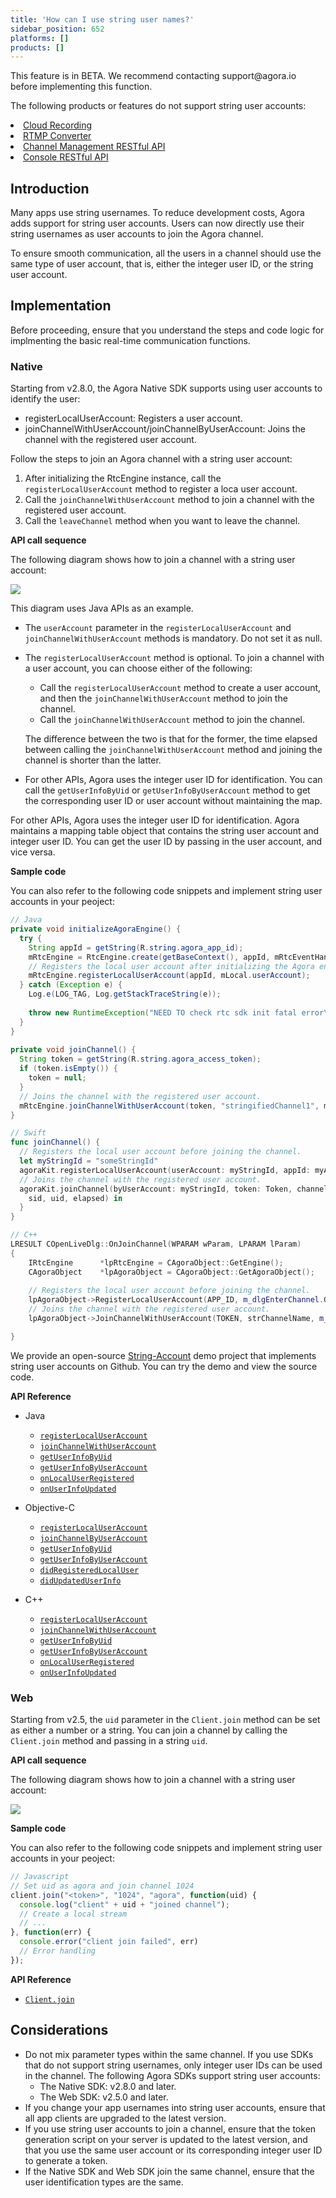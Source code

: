 ```yaml
---
title: 'How can I use string user names?'
sidebar_position: 652
platforms: []
products: []
---
```


<div class="alert warning">This feature is in BETA. We recommend contacting support@agora.io before implementing this function.<p>The following products or features do not support string user accounts:
	<li><a href="https://docs.agora.io/en/cloud-recording/product_cloud_recording?platform=All%20Platforms">Cloud Recording</a ></li>
	<li><a href="https://docs.agora.io/en/Interactive%20Broadcast/cdn_streaming_android?platform=Android">RTMP Converter</a ></li>
	<li><a href="https://docs.agora.io/en/Video/rtc_channel_management_restfulapi?platform=RESTful">Channel Management RESTful API</a ></li>
	<li><a href="https://docs.agora.io/en/Agora%20Platform/agora_console_restapi?platform=All%20Platforms">Console RESTful API</a ></li></p></div>

## Introduction

Many apps use string usernames. To reduce development costs, Agora adds support for string user accounts. Users can now directly use their string usernames as user accounts to join the Agora channel.

To ensure smooth communication, all the users in a channel should use the same type of user account, that is, either the integer user ID, or the string user account.

## Implementation

Before proceeding, ensure that you understand the steps and code logic for implmenting the basic real-time communication functions. 

### Native

Starting from v2.8.0, the Agora Native SDK supports using user accounts to identify the user:

- registerLocalUserAccount: Registers a user account.
- joinChannelWithUserAccount/joinChannelByUserAccount: Joins the channel with the registered user account.

Follow the steps to join an Agora channel with a string user account:

1. After initializing the RtcEngine instance, call the `registerLocalUserAccount` method to register a loca user account.
2. Call the `joinChannelWithUserAccount` method to join a channel with the registered user account.
3. Call the `leaveChannel` method when you want to leave the channel.

**API call sequence**

The following diagram shows how to join a channel with a string user account:

![](https://web-cdn.agora.io/docs-files/1568711868522)

<div class="alert note">This diagram uses Java APIs as an example. </div>


- The `userAccount` parameter in the `registerLocalUserAccount` and `joinChannelWithUserAccount` methods is mandatory. Do not set it as null.
- The `registerLocalUserAccount` method is optional. To join a channel with a user account, you can choose either of the following:
  - Call the `registerLocalUserAccount` method to create a user account, and then the `joinChannelWithUserAccount` method to join the channel.
  - Call the `joinChannelWithUserAccount` method to join the channel.

  The difference between the two is that for the former, the time elapsed between calling the `joinChannelWithUserAccount` method and joining the channel is shorter than the latter.
- For other APIs, Agora uses the integer user ID for identification. You can call the  `getUserInfoByUid` or `getUserInfoByUserAccount` method to get the corresponding user ID or user account without maintaining the map.

For other APIs, Agora uses the integer user ID for identification. Agora maintains a mapping table object that contains the string user account and integer user ID. You can get the user ID by passing in the user account, and vice versa.

**Sample code**

You can also refer to the following code snippets and implement string user accounts in your peoject:

```java
// Java
private void initializeAgoraEngine() {
  try {
    String appId = getString(R.string.agora_app_id);
    mRtcEngine = RtcEngine.create(getBaseContext(), appId, mRtcEventHandler);
    // Registers the local user account after initializing the Agora engine and before joining the channel.
    mRtcEngine.registerLocalUserAccount(appId, mLocal.userAccount);
  } catch (Exception e) {
    Log.e(LOG_TAG, Log.getStackTraceString(e));
    
    throw new RuntimeException("NEED TO check rtc sdk init fatal error\n" + Log.getStackTraceString(e));
  }
}
  
private void joinChannel() {
  String token = getString(R.string.agora_access_token);
  if (token.isEmpty()) {
    token = null;
  }
  // Joins the channel with the registered user account.
  mRtcEngine.joinChannelWithUserAccount(token, "stringifiedChannel1", mLocal.userAccount);
}
```

```swift
// Swift
func joinChannel() {
  // Registers the local user account before joining the channel.
  let myStringId = "someStringId"
  agoraKit.registerLocalUserAccount(userAccount: myStringId, appId: myAppId)
  // Joins the channel with the registered user account.
  agoraKit.joinChannel(byUserAccount: myStringId, token: Token, channelId: "demoChannel1") {
    sid, uid, elapsed) in
  }
}
```

```C++
// C++
LRESULT COpenLiveDlg::OnJoinChannel(WPARAM wParam, LPARAM lParam)
{
	IRtcEngine		*lpRtcEngine = CAgoraObject::GetEngine();
	CAgoraObject	*lpAgoraObject = CAgoraObject::GetAgoraObject();
	
	// Registers the local user account before joining the channel.
	lpAgoraObject->RegisterLocalUserAccount(APP_ID, m_dlgEnterChannel.GetStringUid());
	// Joins the channel with the registered user account.
	lpAgoraObject->JoinChannelWithUserAccount(TOKEN, strChannelName, m_dlgEnterChannel.GetStringUid());

}
```

We provide an open-source [String-Account](https://github.com/AgoraIO/Advanced-Video/tree/dev/backup/String-Account) demo project that implements string user accounts on Github. You can try the demo and view the source code.

**API Reference**

- Java

	- [`registerLocalUserAccount`](./API%20Reference/java/classio_1_1agora_1_1rtc_1_1_rtc_engine.html#aa37ea6307e4d1513c0031084c16c9acb)
	- [`joinChannelWithUserAccount`](./API%20Reference/java/classio_1_1agora_1_1rtc_1_1_rtc_engine.html#a310dbe072dcaec3892c4817cafd0dd88)
	- [`getUserInfoByUid`](./API%20Reference/java/classio_1_1agora_1_1rtc_1_1_rtc_engine.html#a9a787b8d0784e196b08f6d0ae26ea19c)
	- [`getUserInfoByUserAccount`](./API%20Reference/java/classio_1_1agora_1_1rtc_1_1_rtc_engine.html#afd4119e2d9cc360a2b99eef56f74ae22)
	- [`onLocalUserRegistered`](./API%20Reference/java/classio_1_1agora_1_1rtc_1_1_i_rtc_engine_event_handler.html#aca1987909703d84c912e2f1e7f64fb0b)
	- [`onUserInfoUpdated`](./API%20Reference/java/classio_1_1agora_1_1rtc_1_1_i_rtc_engine_event_handler.html#aa3e9ead25f7999272d5700c427b2cb3d)

- Objective-C

	- [`registerLocalUserAccount`](./API%20Reference/oc/Classes/AgoraRtcEngineKit.html#//api/name/registerLocalUserAccount:appId:)
	- [`joinChannelByUserAccount`](./API%20Reference/oc/Classes/AgoraRtcEngineKit.html#//api/name/joinChannelByUserAccount:token:channelId:joinSuccess:)
	- [`getUserInfoByUid`](./API%20Reference/oc/Classes/AgoraRtcEngineKit.html#//api/name/getUserInfoByUid:withError:)
	- [`getUserInfoByUserAccount`](./API%20Reference/oc/Classes/AgoraRtcEngineKit.html#//api/name/getUserInfoByUserAccount:withError:)
	- [`didRegisteredLocalUser`](./API%20Reference/oc/Protocols/AgoraRtcEngineDelegate.html#//api/name/rtcEngine:didRegisteredLocalUser:withUid:)
	- [`didUpdatedUserInfo`](./API%20Reference/oc/Protocols/AgoraRtcEngineDelegate.html#//api/name/rtcEngine:didUpdatedUserInfo:withUid:)

- C++

	- [`registerLocalUserAccount`](./API%20Reference/cpp/classagora_1_1rtc_1_1_i_rtc_engine.html#a0d44b74ced4005ee86353c13186f870d)
	- [`joinChannelWithUserAccount`](./API%20Reference/cpp/classagora_1_1rtc_1_1_i_rtc_engine.html#a14f8c308c6c57c55653552b939a8527a)
	- [`getUserInfoByUid`](./API%20Reference/cpp/classagora_1_1rtc_1_1_i_rtc_engine.html#abf4572004e6ceb99ce0ff76a75c69d0b)
	- [`getUserInfoByUserAccount`](./API%20Reference/cpp/classagora_1_1rtc_1_1_i_rtc_engine.html#a4f75984d3c5de5f6e3e4d8bd81e3b409)
	- [`onLocalUserRegistered`](./API%20Reference/cpp/classagora_1_1rtc_1_1_i_rtc_engine_event_handler.html#a919404869f86412e1945c730e5219b20)
	- [`onUserInfoUpdated`](./API%20Reference/cpp/classagora_1_1rtc_1_1_i_rtc_engine_event_handler.html#ad086cc4d8e5555cc75a0ab264c16d5ff)

### Web

Starting from v2.5, the `uid` parameter in the `Client.join` method can be set as either a number or a string. You can join a channel by calling the `Client.join` method and passing in a string `uid`.

**API call sequence**

The following diagram shows how to join a channel with a string user account:

![](https://web-cdn.agora.io/docs-files/1568875442230)

**Sample code**

You can also refer to the following code snippets and implement string user accounts in your peoject:

```javascript
// Javascript
// Set uid as agora and join channel 1024
client.join("<token>", "1024", "agora", function(uid) {
  console.log("client" + uid + "joined channel");
  // Create a local stream
  // ...
}, function(err) {
  console.error("client join failed", err)
  // Error handling
});
```

**API Reference**

* [`Client.join`](./API%20Reference/web/interfaces/agorartc.client.html#join)

## Considerations

- Do not mix parameter types within the same channel. If you use SDKs that do not support string usernames, only integer user IDs can be used in the channel. The following Agora SDKs support string user accounts:
  - The Native SDK: v2.8.0 and later.
  - The Web SDK: v2.5.0 and later.
- If you change your app usernames into string user accounts, ensure that all app clients are upgraded to the latest version.
- If you use string user accounts to join a channel, ensure that the token generation script on your server is updated to the latest version, and that you use the same user account or its corresponding integer user ID to generate a token. 
- If the Native SDK and Web SDK join the same channel, ensure that the user identification types are the same. 
